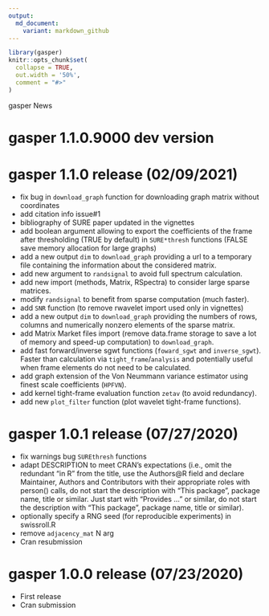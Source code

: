 ```yaml
---
output:
  md_document:
    variant: markdown_github
---
```

```r
library(gasper)
knitr::opts_chunk$set(
  collapse = TRUE,
  out.width = '50%',
  comment = "#>"
)
```

gasper News

# gasper 1.1.0.9000 dev version

# gasper 1.1.0 release (02/09/2021)
* fix bug in `download_graph` function for downloading graph matrix without coordinates
* add citation info issue#1
* bibliography of SURE paper updated in the vignettes
* add boolean argument allowing to export the coefficients of the frame after thresholding (TRUE by default) in `SURE*thresh` functions (FALSE save memory allocation for large graphs) 
* add a new output `dim` to `download_graph` providing a url to a temporary file containing the information about the considered matrix.
* add new argument to `randsignal` to avoid full spectrum calculation.
* add new import (methods, Matrix, RSpectra) to consider large sparse matrices.
* modify `randsignal` to benefit from sparse computation (much faster).
* add `SNR` function (to remove rwavelet import used only in vignettes)
* add a new output `dim` to `download_graph` providing the numbers of rows, columns and numerically nonzero elements of the sparse matrix.
* add Matrix Market files import (remove data.frame storage to save a lot of memory and speed-up computation) to `download_graph`.
* add fast forward/inverse sgwt functions (`foward_sgwt` and `inverse_sgwt`). Faster than calculation via `tight_frame`/`analysis` and potentially useful when frame elements do not need to be calculated.
* add graph extension of the Von Neummann variance estimator using finest scale coefficients (`HPFVN`).
* add kernel tight-frame evaluation function `zetav` (to avoid redundancy).
* add new `plot_filter` function (plot wavelet tight-frame functions).

# gasper 1.0.1 release (07/27/2020)
* fix warnings bug `SUREthresh` functions
* adapt DESCRIPTION to meet CRAN's expectations (i.e., omit the redundant "in R" from the title, use the Authors\@R field and declare Maintainer, Authors and Contributors with their appropriate roles with person() calls, do not start the description with "This package", package name, title or similar. Just start with "Provides ..." or similar,  do not start the description with "This package", package name, title or similar).
* optionally specify a RNG seed (for reproducible experiments) in swissroll.R
* remove `adjacency_mat` N arg
* Cran resubmission

# gasper 1.0.0 release (07/23/2020)
* First release
* Cran submission
